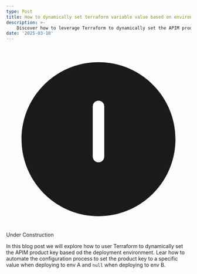 ```yaml
---
type: Post
title: How to dynamically set terraform variable value based on environment
description: >-
    Discover how to leverage Terraform to dynamically set the APIM product key based on deployment envirnoment.
date: '2025-03-10'
---
```


<div className="warningBorder">
    <svg
        xmlns="http://www.w3.org/2000/svg"
        viewBox="0 0 24 24"
        fill="currentColor"
        className="warningIcon"
    >
        <path d="M12 2C6.477 2 2 6.477 2 12s4.477 10 10 10 10-4.477 10-10S17.523 2 12 2zm-.75 5.75a.75.75 0 011.5 0v6.5a.75.75 0 01-1.5 0v-6.5zm1 9.25a1 1 0 10-2 0 1 1 0 002 0z" />
    </svg>
    <span className="font-bold">Under Construction</span>
</div>

In this blog post we will explore how to user Terraform to dynamically set the APIM product key based od the deployment
environment. Lear how to automate the configuration process to set the product key to a specific value when deploying to
env A and `null` when deploying to env B.